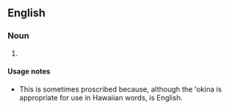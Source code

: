 ==English==

===Noun===
{{en-noun}}

# {{lb|en|Hawaii}} {{alternative spelling of|Hawaiian|lang=en}}

====Usage notes====
* This is sometimes proscribed because, although the ʻokina is appropriate for use in Hawaiian words, {{m|en|Hawaiian}} is English.